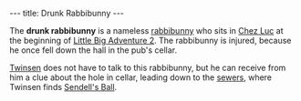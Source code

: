 ---
title: Drunk Rabbibunny
---

{{twinsunica import}}{{Infobox Character
 |image=Drunk.JPG
 |race=Rabbibunny
 |gender=Male
 |size=average
 |age=Adult
 |magical=
 |lba1=
 |lba2=
 |alignment=
 |occupation=
 |requires=
 |amount=
 |fam1=
 |fam2=
 |planet=
 |island=
 |building=
}}

The '''drunk rabbibunny''' is a nameless [[rabbibunny]] who sits in [[Chez Luc]] at the beginning of [[Little Big Adventure 2]]. The rabbibunny is injured, because he once fell down the hall in the pub's cellar.

[[Twinsen]] does not have to talk to this rabbibunny, but he can receive from him a clue about the hole in cellar, leading down to the [[Citadel Island sewers|sewers]], where Twinsen finds [[Sendell's Ball]].

<!-- remove these category links when they're all automated by categorizers...
[[Category: Rabbibunnies]]
[[Category: Male characters]]
[[Category: Average characters]]
[[Category: Adult characters]]
[[Category: Citadel Island inhabitants]] -->